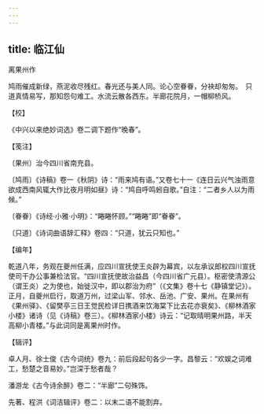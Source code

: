 ```yaml
---
---
---
```

title: 临江仙
---



离果州作





鸠雨催成新绿，燕泥收尽残红。春光还与美人同。论心空眷眷，分袂却匆匆。　只道真情易写，那知怨句难工。水流云散各西东。半廊花院月，一帽柳桥风。

【校】

《中兴以来绝妙词选》卷二调下题作“晚春”。

【笺注】

〔果州〕治今四川省南充县。

〔鸠雨〕《诗稿》卷一《秋阴》诗：“雨来鸠有语。”又卷七十一《连日云兴气浊雨意欲成西南风辄大作比夜月明如昼》诗：“鸠自呼鸣蚓自歌。”自注：“二者乡人以为雨候。”

〔眷眷〕《诗经·小雅·小明》：“睠睠怀顾。”“睠睠”即“眷眷”。

〔只道〕《诗词曲语辞汇释》卷四：“只道，犹云只知也。”

【编年】

乾道八年，务观在夔州任满，应四川宣抚使王炎辟为幕宾，以左承议郎权四川宣抚使司干办公事兼检法官。“四川宣抚使故治益昌（今四川省广元县）。枢密使清源公（谓王炎）之为使也，始徙汉中，即以郡治为府”（《文集》卷十七《静镇堂记》）。正月，自夔州启行，取道万州，过梁山军、邻水、岳池、广安、果州。在果州有《果州驿》、《留樊亭三日王觉民检详日携酒来饮海棠下比去花亦衰矣》、《柳林酒家小楼》诸诗（见《诗稿》卷三）。《柳林酒家小楼》诗云：“记取晴明果州路，半天高柳小青楼。”与此词同是离果州时作。

【辑评】

卓人月、徐士俊《古今词统》卷九：前后段起句各少一字。昌黎云：“欢娱之词难工，愁楚之音易妙。”岂深于愁者哉？

潘游龙《古今诗余醉》卷二：“半廊”二句殊饰。

先著、程洪《词洁辑评》卷二：以末二语不能割弃。
